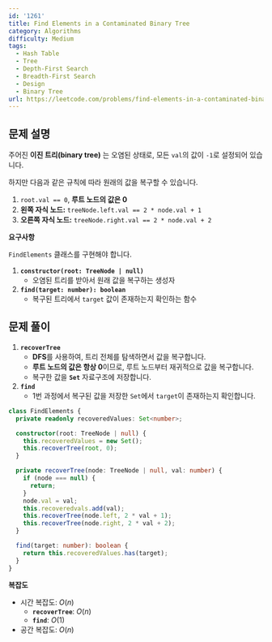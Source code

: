 ```yaml
---
id: '1261'
title: Find Elements in a Contaminated Binary Tree
category: Algorithms
difficulty: Medium
tags:
  - Hash Table
  - Tree
  - Depth-First Search
  - Breadth-First Search
  - Design
  - Binary Tree
url: https://leetcode.com/problems/find-elements-in-a-contaminated-binary-tree
---
```


## 문제 설명

주어진 **이진 트리(binary tree)** 는 오염된 상태로, 모든 `val`의 값이 `-1`로 설정되어 있습니다.

하지만 다음과 같은 규칙에 따라 원래의 값을 복구할 수 있습니다.

1. `root.val == 0`, **루트 노드의 값은 0**
2. **왼쪽 자식 노드:** `treeNode.left.val == 2 * node.val + 1`
3. **오른쪽 자식 노드:** `treeNode.right.val == 2 * node.val + 2`

**요구사항**

`FindElements` 클래스를 구현해야 합니다.

1. **`constructor(root: TreeNode | null)`**
   - 오염된 트리를 받아서 원래 값을 복구하는 생성자
2. **`find(target: number): boolean`**
   - 복구된 트리에서 `target` 값이 존재하는지 확인하는 함수

## 문제 풀이

1. **`recoverTree`**
   - **DFS**를 사용하여, 트리 전체를 탐색하면서 값을 복구합니다.
   - **루트 노드의 값은 항상 0**이므로, 루트 노드부터 재귀적으로 값을 복구합니다.
   - 복구한 값을 **`Set`** 자료구조에 저장합니다.
2. **`find`**
   - 1번 과정에서 복구된 값을 저장한 `Set`에서 `target`이 존재하는지 확인합니다.

```typescript showLineNumbers
class FindElements {
  private readonly recoveredValues: Set<number>;

  constructor(root: TreeNode | null) {
    this.recoveredValues = new Set();
    this.recoverTree(root, 0);
  }

  private recoverTree(node: TreeNode | null, val: number) {
    if (node === null) {
      return;
    }
    node.val = val;
    this.recoveredvals.add(val);
    this.recoverTree(node.left, 2 * val + 1);
    this.recoverTree(node.right, 2 * val + 2);
  }

  find(target: number): boolean {
    return this.recoveredValues.has(target);
  }
}
```

**복잡도**

- 시간 복잡도: $O(n)$
  - **`recoverTree`**: $O(n)$
  - **`find`**: $O(1)$
- 공간 복잡도: $O(n)$
